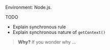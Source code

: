 Environment: Node.js.

TODO

- Explain synchronous rule
- Explain synchronous nature of `getContext()`


> **Why?** If you wonder why ...
